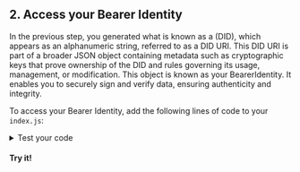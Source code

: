 
<section class="docs-section">

## 2. Access your Bearer Identity

In the previous step, you generated what is known as a (DID), which appears as an alphanumeric string, referred to as a DID URI. 
This DID URI is part of a broader JSON object containing metadata such as cryptographic keys that prove ownership of the DID and rules governing its usage, management, or modification. 
This object is known as your BearerIdentity. It enables you to securely sign and verify data, ensuring authenticity and integrity.

To access your Bearer Identity, add the following lines of code to your `index.js`:

<CodeSnippet functionName="didCreate" />

<details>
    <summary>Test your code</summary>

Wanna see the identity you just created?

In index.js, add the following line and save your file:

```js
console.log(alice);
```

Then from the terminal, run:
```bash
node index.js
```

You'll see the full identity. It should resemble the output below:

```bash
BearerIdentity { // nested objects and properties here }
```
</details>

#### Try it!

</section>
